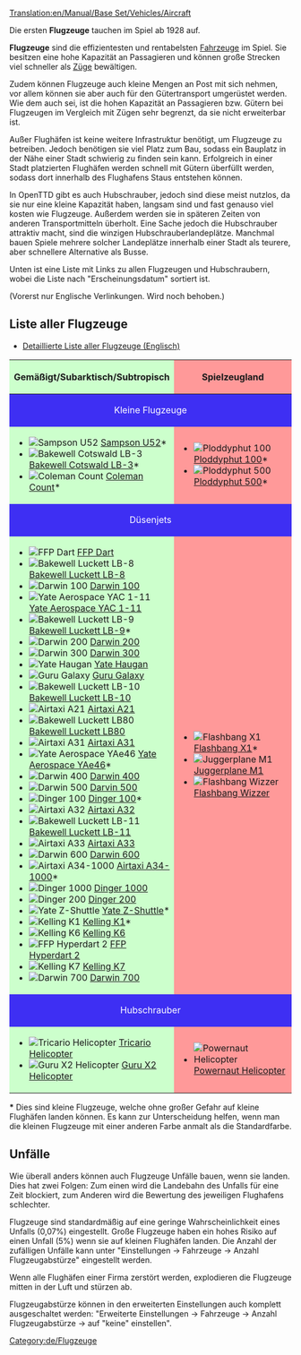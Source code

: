 [[Translation:en/Manual/Base Set/Vehicles/Aircraft]]
{{de/Inhaltsverzeichnis}}

{{en/todo|Es müssen aus der Tabelle der Flugzeuge noch einige Links übersetzt werden. Vorerst verlinkt auf englische Seiten.}}

Die ersten '''Flugzeuge''' tauchen im Spiel ab 1928 auf.

'''Flugzeuge''' sind die effizientesten und rentabelsten [[de/Fahrzeug|Fahrzeuge]] im Spiel. Sie besitzen eine hohe Kapazität an Passagieren und können große Strecken viel schneller als [[de/Manual/Base Set/Vehicles/Züge|Züge]] bewältigen.

Zudem können Flugzeuge auch kleine Mengen an Post mit sich nehmen, vor allem können sie aber auch für den Gütertransport umgerüstet werden. Wie dem auch sei, ist die hohen Kapazität an Passagieren bzw. Gütern bei Flugzeugen im Vergleich mit Zügen sehr begrenzt, da sie nicht erweiterbar ist.

Außer Flughäfen ist keine weitere Infrastruktur benötigt, um Flugzeuge zu betreiben. Jedoch benötigen sie viel Platz zum Bau, sodass ein Bauplatz in der Nähe einer Stadt schwierig zu finden sein kann. Erfolgreich in einer Stadt platzierten Flughäfen werden schnell mit Gütern überfüllt werden, sodass dort innerhalb des Flughafens Staus entstehen können.

In OpenTTD gibt es auch Hubschrauber, jedoch sind diese meist nutzlos, da sie nur eine kleine Kapazität haben, langsam sind und fast genauso viel kosten wie Flugzeuge. Außerdem werden sie in späteren Zeiten von anderen Transportmitteln überholt. Eine Sache jedoch die Hubschrauber attraktiv macht, sind die winzigen Hubschrauberlandeplätze. Manchmal bauen Spiele mehrere solcher Landeplätze innerhalb einer Stadt als teurere, aber schnellere Alternative als Busse.

Unten ist eine Liste mit Links zu allen Flugzeugen und Hubschraubern, wobei die Liste nach "Erscheinungsdatum" sortiert ist.

(Vorerst nur Englische Verlinkungen. Wird noch behoben.)

==Liste aller Flugzeuge==
*[[en/Manual/Base Set/Vehicles/Air Comparison|Detaillierte Liste aller Flugzeuge (Englisch)]]

{|border="1" cellspacing="2" cellpadding="3" rules="all" style="margin:1em 1em 1em 0; border:solid 1px #AAAAAA;"
!width="50%" style="background: #ccffcc" | Gemäßigt/Subarktisch/Subtropisch
!width="50%" style="background: #ff9999" | Spielzeugland
|-
! colspan="2" style="background: #3e2ff3; color:white" align="center" | Kleine Flugzeuge
|-
| style="background: #ccffcc" |
*[[File:en/JunkersJU52.png|Sampson U52]] [[de/Manual/Base Set/Vehicles/Sampson U52|Sampson U52]]*
*[[File:en/DouglasDC-3Dakota.png|Bakewell Cotswald LB-3]] [[de/Manual/Base Set/Vehicles/Bakewell Cotswald LB-3|Bakewell Cotswald LB-3]]*
*[[File:en/VickersViscount.png|Coleman Count]] [[de/Manual/Base Set/Vehicles/Coleman Count|Coleman Count]]*
| style="background: #ff9999" |
*[[File:en/Ploddyphut100.png|Ploddyphut 100]] [[de/Manual/Base Set/Vehicles/Ploddyphut 100|Ploddyphut 100]]*
*[[File:en/Ploddyphut500.png|Ploddyphut 500]][[de/Manual/Base Set/Vehicles/Ploddyphut 500|Ploddyphut 500]]*
|-
! colspan="2" style="background: #3e2ff3; color:white" align="center" | Düsenjets
|-
| style="background: #ccffcc" |
*[[File:en/A%C3%ABrospatialeSE-310Caravelle.png|FFP Dart]] [[de/Manual/Base Set/Vehicles/FFP Dart|FFP Dart]]
*[[File:en/McDonnellDouglasDC-8.png|Bakewell Luckett LB-8]] [[de/Manual/Base Set/Vehicles/Bakewell Luckett LB-8|Bakewell Luckett LB-8]]
*[[File:en/Boeing727.png|Darwin 100]] [[de/Darwin 100|Darwin 100]]
*[[File:en/BritishAerospaceBAC1-11.png|Yate Aerospace YAC 1-11]] [[de/Yate Aerospace YAC 1-11|Yate Aerospace YAC 1-11]]
*[[File:en/McDonnellDouglasDC-9.png|Bakewell Luckett LB-9]] [[de/Bakewell Luckett LB-9|Bakewell Luckett LB-9]]*
*[[File:en/Boeing737.png|Darwin 200]] [[de/Darwin 200|Darwin 200]]
*[[File:en/Boeing747.png|Darwin 300]] [[de/Darwin 300|Darwin 300]]
*[[File:en/BAC-A%C3%ABrospatialConcorde.png|Yate Haugan]] [[de/Yate Haugan|Yate Haugan]]
*[[File:en/LockheedTristar.png|Guru Galaxy]] [[de/Guru Galaxy|Guru Galaxy]]
*[[File:en/McDonnelDouglasDC-10.png|Bakewell Luckett LB-10]] [[de/Bakewell Luckett LB-10|Bakewell Luckett LB-10]]
*[[File:en/AirbusA300.png|Airtaxi A21]] [[de/Airtaxi A21|Airtaxi A21]]
*[[File:en/McDonnellDouglasMD80.png|Bakewell Luckett LB80]] [[de/Bakewell Luckett LB80|Bakewell Luckett LB80]]
*[[File:en/AirbusA300.png|Airtaxi A31]] [[de/Airtaxi A31|Airtaxi A31]]
*[[File:en/BritishAerospaceBAe46.png|Yate Aerospace YAe46]] [[de/Yate Aerospace YAe46|Yate Aerospace YAe46]]*
*[[File:en/Boeing757.png|Darwin 400]] [[de/Darwin 400|Darwin 400]]
*[[File:en/Boeing767.png|Darwin 500]] [[de/Darwin 500|Darvin 500]]
*[[File:en/Fokker100.png|Dinger 100]] [[de/Dinger 100|Dinger 100]]*
*[[File:en/AirbusA320.png|Airtaxi A32]] [[de/Airtaxi A32|Airtaxi A32]]
*[[File:en/McDonnellDouglasMD-11.png|Bakewell Luckett LB-11]] [[de/Bakewell Luckett LB-11|Bakewell Luckett LB-11]]
*[[File:en/AirbusA330.png|Airtaxi A33]] [[de/Airtaxi A33|Airtaxi A33]]
*[[File:en/AirbusA330.png|Darwin 600]] [[de/Darwin 600|Darwin 600]]
*[[File:en/AirTaxiA34-1000.png|Airtaxi A34-1000]] [[de/Airtaxi A34-1000|Airtaxi A34-1000]]*
*[[File:en/Dinger1000.png|Dinger 1000]] [[de/Dinger 1000|Dinger 1000]]
*[[File:en/Dinger200.png|Dinger 200]] [[de/Dinger 200|Dinger 200]]
*[[File:en/YateZ-Shuttle.png|Yate Z-Shuttle]] [[de/Yate Z-Shuttle|Yate Z-Shuttle]]*
*[[File:en/KellingK1.png|Kelling K1]] [[de/Kelling K1|Kelling K1]]*
*[[File:en/KellingK6.png|Kelling K6]] [[de/Kelling K6|Kelling K6]]
*[[File:en/FFPHyperdart2.png|FFP Hyperdart 2]] [[de/FFP Hyperdart 2|FFP Hyperdart 2]]
*[[File:en/KellingK7.png|Kelling K7]] [[de/Kelling K7|Kelling K7]]
*[[File:en/Darwin700.png|Darwin 700]] [[de/Darwin 700|Darwin 700]]
| style="background: #ff9999" |
*[[File:en/Flashbang X1.png|Flashbang X1]] [[de/Flashbang X1|Flashbang X1]]*
*[[File:en/JuggerplaneM1.png|Juggerplane M1]] [[de/Juggerplane M1|Juggerplane M1]]
*[[File:en/Flashbangwizzer.png|Flashbang Wizzer]] [[de/Flashbang Wizzer|Flashbang Wizzer]]
|-
! colspan="2" style="background: #3e2ff3; color:white" align="center" | Hubschrauber
|-
| style="background: #ccffcc" |
*[[File:en/SikorskyHelicopter.png|Tricario Helicopter]] [[de/Tricario Helicopter|Tricario Helicopter]]
*[[File:en/GuruX2Helicopter.png|Guru X2 Helicopter]] [[de/Guru X2 Helicopter|Guru X2 Helicopter]]
| style="background: #ff9999" |
*[[File:en/Powernauthelicopter.png|Powernaut Helicopter]] [[de/Powernaut Helicopter|Powernaut Helicopter]]
|}

'''*''' Dies sind kleine Flugzeuge, welche ohne großer Gefahr auf kleine Flughäfen landen können. Es kann zur Unterscheidung helfen, wenn man die kleinen Flugzeuge mit einer anderen Farbe anmalt als die Standardfarbe.

==Unfälle==
Wie überall anders können auch Flugzeuge Unfälle bauen, wenn sie landen. Dies hat zwei Folgen: Zum einen wird die Landebahn des Unfalls für eine Zeit blockiert, zum Anderen wird die Bewertung des jeweiligen Flughafens schlechter.

Flugzeuge sind standardmäßig auf eine geringe Wahrscheinlichkeit eines Unfalls (0,07%) eingestellt. Große Flugzeuge haben ein hohes Risiko auf einen Unfall (5%) wenn sie auf kleinen Flughäfen landen. Die Anzahl der zufälligen Unfälle kann unter "Einstellungen -> Fahrzeuge -> Anzahl Flugzeugabstürze" eingestellt werden.

Wenn alle Flughäfen einer Firma zerstört werden, explodieren die Flugzeuge mitten in der Luft und stürzen ab.

Flugzeugabstürze können in den erweiterten Einstellungen auch komplett ausgeschaltet werden: "Erweiterte Einstellungen -> Fahrzeuge -> Anzahl Flugzeugabstürze -> auf "keine" einstellen".

[[Category:de/Flugzeuge]]